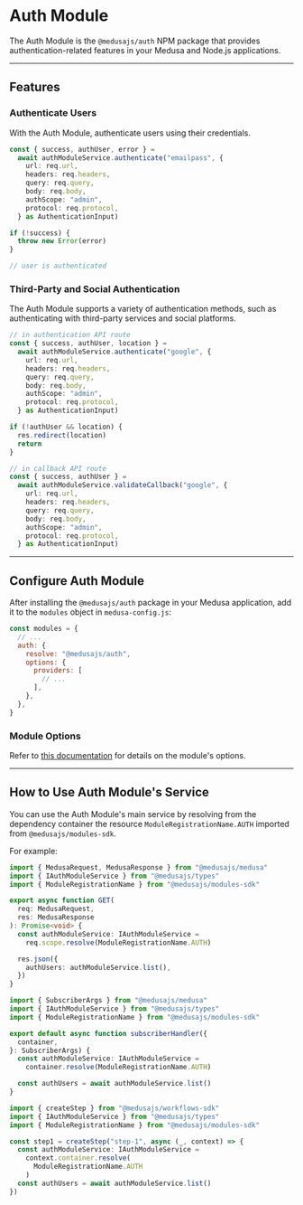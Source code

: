 
# Auth Module

The Auth Module is the `@medusajs/auth` NPM package that provides authentication-related features in your Medusa and Node.js applications.

---

## Features

### Authenticate Users

With the Auth Module, authenticate users using their credentials.

```ts
const { success, authUser, error } =
  await authModuleService.authenticate("emailpass", {
    url: req.url,
    headers: req.headers,
    query: req.query,
    body: req.body,
    authScope: "admin",
    protocol: req.protocol,
  } as AuthenticationInput)

if (!success) {
  throw new Error(error)
}

// user is authenticated
```

### Third-Party and Social Authentication

The Auth Module supports a variety of authentication methods, such as authenticating with third-party services and social platforms.

```ts
// in authentication API route
const { success, authUser, location } =
  await authModuleService.authenticate("google", {
    url: req.url,
    headers: req.headers,
    query: req.query,
    body: req.body,
    authScope: "admin",
    protocol: req.protocol,
  } as AuthenticationInput)

if (!authUser && location) {
  res.redirect(location)
  return
}

// in callback API route
const { success, authUser } =
  await authModuleService.validateCallback("google", {
    url: req.url,
    headers: req.headers,
    query: req.query,
    body: req.body,
    authScope: "admin",
    protocol: req.protocol,
  } as AuthenticationInput)
```

---

## Configure Auth Module

After installing the `@medusajs/auth` package in your Medusa application, add it to the `modules` object in `medusa-config.js`:

```js title="medusa-config.js"
const modules = {
  // ...
  auth: {
    resolve: "@medusajs/auth",
    options: {
      providers: [
        // ...
      ],
    },
  },
}
```

### Module Options

Refer to [this documentation](./module-options/index.mdx) for details on the module's options.

---

## How to Use Auth Module's Service

You can use the Auth Module's main service by resolving from the dependency container the resource `ModuleRegistrationName.AUTH` imported from `@medusajs/modules-sdk`.

For example:

<Tabs groupId="resource-type" isCodeTabs={true}>
  <TabItem label="API Route" value="api-route" attributes={{
    title: "src/api/store/custom/route.ts"
  }}>

  ```ts
  import { MedusaRequest, MedusaResponse } from "@medusajs/medusa"
  import { IAuthModuleService } from "@medusajs/types"
  import { ModuleRegistrationName } from "@medusajs/modules-sdk"

  export async function GET(
    req: MedusaRequest,
    res: MedusaResponse
  ): Promise<void> {
    const authModuleService: IAuthModuleService =
      req.scope.resolve(ModuleRegistrationName.AUTH)

    res.json({
      authUsers: authModuleService.list(),
    })
  }
  ```

  </TabItem>
  <TabItem label="Subscriber" value="subscribers" attributes={{
    title: "src/subscribers/custom-handler.ts"
  }}>

  ```ts
  import { SubscriberArgs } from "@medusajs/medusa"
  import { IAuthModuleService } from "@medusajs/types"
  import { ModuleRegistrationName } from "@medusajs/modules-sdk"

  export default async function subscriberHandler({
    container,
  }: SubscriberArgs) {
    const authModuleService: IAuthModuleService =
      container.resolve(ModuleRegistrationName.AUTH)

    const authUsers = await authModuleService.list()
  }
  ```

  </TabItem>
  <TabItem label="Workflow Step" value="workflow-step" attributes={{
    title: "src/workflows/hello-world/step1.ts"
  }}>

  ```ts
  import { createStep } from "@medusajs/workflows-sdk"
  import { IAuthModuleService } from "@medusajs/types"
  import { ModuleRegistrationName } from "@medusajs/modules-sdk"

  const step1 = createStep("step-1", async (_, context) => {
    const authModuleService: IAuthModuleService =
      context.container.resolve(
        ModuleRegistrationName.AUTH
      )
    const authUsers = await authModuleService.list()
  })
  ```

  </TabItem>
</Tabs>
